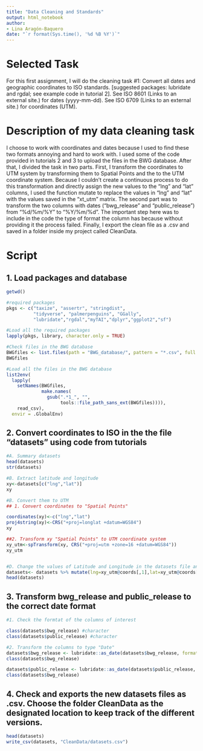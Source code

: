 ```yaml
---
title: "Data Cleaning and Standards"
output: html_notebook
author:
- Lina Aragón-Baquero
date: "`r format(Sys.time(), '%d %B %Y')`"
---
```


# **Selected Task**

For this first assignment, I will do the cleaning task #1: Convert all dates and geographic coordinates to ISO standards. [suggested packages: lubridate and rgdal; see example code in tutorial 2]. See ISO 8601 (Links to an external site.) for dates (yyyy-mm-dd). See ISO 6709 (Links to an external site.) for coordinates (UTM).

# **Description of my data cleaning task**

I choose to work with coordinates and dates because I used to find these two formats annoying and hard to work with. I used some of the code provided in tutorials 2 and 3 to upload the files in the BWG database. After that, I divided the task in two parts. First, I transform the coordinates to UTM system by transforming them to Spatial Points and the to the UTM coordinate system. Because I couldn’t create a continuous process to do this transformation and directly assign the new values to the “lng” and “lat” columns, I used the function mutate to replace the values in “lng” and “lat” with the values saved in the “xt_utm” matrix. The second part was to transform the two columns with dates (“bwg_release” and “public_release”) from "%d/%m/%Y" to "%Y/%m/%d". The important step here was to include in the code the type of format the column has because without providing it the process failed. Finally, I export the clean file as a .csv and saved in a folder inside my project called CleanData.

# **Script**

## 1. Load packages and database

```r
getwd()

#required packages
pkgs <- c("taxize", "assertr", "stringdist", 
          "tidyverse", "palmerpenguins", "GGally",
          "lubridate","rgdal","myTAI","dplyr","ggplot2","sf")

#Load all the required packages
lapply(pkgs, library, character.only = TRUE)

#Check files in the BWG database
BWGfiles <- list.files(path = "BWG_database/", pattern = "*.csv", full.names = TRUE)
BWGfiles

#Load all the files in the BWG database
list2env(
  lapply(
    setNames(BWGfiles, 
             make.names(
               gsub(".*1_", "", 
                    tools::file_path_sans_ext(BWGfiles)))), 
    read_csv), 
  envir = .GlobalEnv)

```

## 2. Convert coordinates to ISO in the the file "datasets" using code from tutorials

```r
#A. Summary datasets
head(datasets)
str(datasets)

#B. Extract latitude and longitude
xy<-datasets[c("lng","lat")]
xy

#B. Convert them to UTM
## 1. Convert coordinates to "Spatial Points"

coordinates(xy)<-c("lng","lat")
proj4string(xy)<-CRS("+proj=longlat +datum=WGS84")
xy

##2. Transform xy "Spatial Points" to UTM coordinate system
xy_utm<-spTransform(xy, CRS("+proj=utm +zone=16 +datum=WGS84"))
xy_utm


#D. Change the values of Latitude and Longitude in the datasets file and check
datasets<- datasets %>% mutate(lng=xy_utm@coords[,1],lat=xy_utm@coords[,2])
head(datasets)
```


## 3. Transform bwg_release and public_release to the correct date format

```r
#1. Check the formtat of the columns of interest

class(datasets$bwg_release) #character
class(datasets$public_release) #character

#2. Transform the columns to type "Date"
datasets$bwg_release <- lubridate::as_date(datasets$bwg_release, format = "%d/%m/%Y")
class(datasets$bwg_release) 

datasets$public_release <- lubridate::as_date(datasets$public_release, format = "%d/%m/%Y")
class(datasets$bwg_release) 

```

## 4. Check and exports the new datasets files as .csv. Choose the folder CleanData as the designated location to keep track of the different versions. 

```r
head(datasets)
write_csv(datasets, "CleanData/datasets.csv")
```




